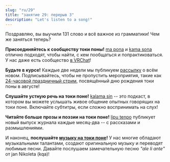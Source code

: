 ```yaml
---
slug: "ru/29"
title: "занятие 29: перерыв 3"
description: "Let's listen to a song!"
---
```



Поздравляю, вы выучили 131 слово и всё важное из грамматики! Чем же заняться теперь?

**Присоединяйтесь к сообществу токи поны!** [ma pona](https://discord.gg/6zkugJFU4x) и [kama sona](https://discord.gg/ChC6qtVsSE) отлично подходят, чтобы найти, с кем пообщаться и попрактиковаться. У нас даже есть сообщество [в VRChat](https://vrc.group/TOKI.9663)!

**Будьте в курсе!** Каждые две недели мы публикуем [рассылку](https://sin-kulupu.pona.la/) о всём новом. Подписывайтесь, чтобы не пропустить мероприятия, такие как [24-часовой праздничный стрим](https://suno.pona.la/), посвящённый дню рождения токи поны в августе!

**Слушайте устную речь на токи поне!** [kalama sin](https://www.youtube.com/playlist?list=PLjOmpMyMxd8Qs2mAXcLk817tQy_AQj09u) -- это подкаст, в котором вы можете услышать живое общение опытных говорящих на токи поне. Включайте субтитры, если сложно воспринимать на слух!

**Читайте больше прозы и поэзии на токи поне!** [lipu tenpo](https://liputenpo.org/) публикует новый выпуск журнала каждые месяц-два -- с рассказами и размышлениями.

И наконец, **послушайте [музыку на токи поне](https://www.youtube.com/playlist?list=PLeCE5N29ioyUbj_lvYm9IdGJnE2HPacVv)!** У нас многие обладают музыкальными талантами, создают оригинальную музыку и переводят любимые песни. Давайте послушаем замечательную песню *"ale li ante"* от jan Nikoleta (kqa)!

<Embed id="LU6FdgR85VY" />

<Tabbed id="1">
  <Row sl="ona ale li alasa lukin e mi" m="они все ищут меня" />
  <Row sl="mi wile kalama suli" m="я хочу кричать" />
  <Row
    sp="󱥞󱥬󱥩󱤴&#xF199E;󱤴󱥷󱤷&#xF199F;"
    sl='sina toki tawa mi: "mi wile moli"'
    m='ты говоришь мне: «я хочу умереть»'
  />
  <Row
    sp="󱤴󱥬󱥩󱥞&#xF199E;󱤂&#xF199C;󱥄󱤈󱥩󱤴&#xF199F;"
    sl='mi toki tawa sina: "ala, o awen tawa mi"'
    m='я говорю тебе: «нет, останься ради меня»'
  />
  <br />
  <Row sl="ale li ante" m="жизнь всё меняется" />
  <Row sl="sina o awen tawa pona" m="дождись, когда она станет лучше" />
  <Row sl="mi tu li lape tawa tenpo pona" m="мы спим вдвоём до лучших времён" />
  <Row sl="tenpo pimeja lete" m="ночь холодна" />
  <Row sl="la mi tu li awen seli" m="но мы согреваем друг друга" />
  <Row
    sl="sitelen mun li lawa tawa open sin"
    m="созвездия ведут к новому началу"
  />
  <br />
  <Row
    sp="󱤰󱤄󱤧󱥖󱤮󱥩󱤴<span style='color: var(--grey-1)'>󱥩󱤴</span>"
    sl="ma ale li sama lukin tawa mi (tawa mi)"
    m="куда я ни пойду — всё кажется одинаково"
  />
  <Row
    sp="󱥆󱤄󱤧󱤾<span style='color: var(--grey-1)'>󱥆󱤄󱤧󱤾</span>"
    sl="ona ale li nasa (ona ale li nasa)"
    m="всё безумно (всё безумно)"
  />
  <Row
    sl="ko nasa sin li weka e pilin ale"
    m="новые лекарства стирают все чувства"
  />
  <Row
    sl="jan li wile ala sona e pakala suli pi ona mute."
    m="люди не хотять знать о том, насколько они сломлены"
  />
  <br />
  <Row
    sp="󱤍󱤧󱤤󱥧󱥙&#xF199C;󱤑󱥔󱤧󱤷󱤬󱤏"
    sl="ike li lawa tan seme? jan pona li moli lon insa"
    m="почему правит зло? добрые мертвы внутри"
  />
  <Row
    sl="ona li wile ala sona tan pilin pakala ni"
    m="они не хотят знать из-за их разбитых сердец"
  />
  <Row
    sl="ken la ken ante li ken ala mute"
    m="возможности перемен приходят нечасто"
  />
  <Row
    sl="taso sina wile e nimi lon la mi tu o tawa weka lon tenpo ni"
    m="но если ты жаждешь правды — то побежали отсюда, прямо сейчас"
  />
  <br />
  <Row sl="ale li ante" m="жизнь всё меняется" />
  <Row sl="sina o awen tawa pona" m="дождись, когда она станет лучше" />
  <Row sl="mi tu li lape tawa tenpo pona" m="мы спим вдвоём до лучших времён" />
  <Row sl="tenpo pimeja lete" m="ночь холодна" />
  <Row sl="la mi tu li awen seli" m="но мы согреваем друг друга" />
  <Row
    sl="sitelen mun li lawa tawa open sin"
    m="созвездия ведут к новому началу"
  />
</Tabbed>
